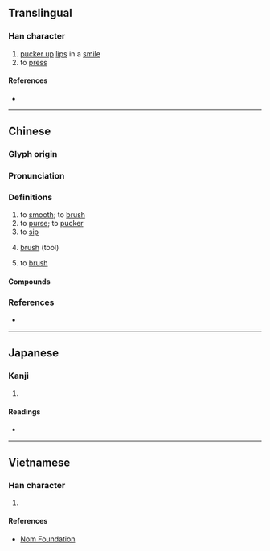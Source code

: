 {{character info}}
==Translingual==

===Han character===
{{Han char|rn=64|rad=手|as=05|sn=8|four=57047|canj=QRVP|ids=⿰扌民}}

# [[pucker up]] [[lips]] in a [[smile]]
# to [[press]]

====References====
* {{Han ref|kx=0424.100|dkj=11932|dj=0772.060|hdz=31859.030|uh=62BF|ud=25279|bh=A9D7|bd=43479}}

----

==Chinese==
{{zh-forms|alt=㨉,捪}}

===Glyph origin===
{{Han etym}}

===Pronunciation===
{{zh-pron
|m=mǐn
|c=man5,man4
|mn=bín
|mc=
|oc=y
|cat=n,v
}}

===Definitions===
{{zh-hanzi}}

# to [[smooth]]; to [[brush]]
# to [[purse]]; to [[pucker]]
# to [[sip]]
# {{lb|zh|Hokkien}} [[brush]] (tool)
# {{lb|zh|Hokkien}} to [[brush]]

====Compounds====
{{zh-der|一抿子|抿嘴|抿子|抿頭|抿髮|抿泣|齒抿|齒抿仔|喙齒抿}}

===References===
* {{R:yue:Hanzi}}

----

==Japanese==

===Kanji===
{{ja-kanji|grade=|rs=手05}}

# {{rfdef|ja|sort=手05}}

====Readings====
* {{ja-readings|on=びん, みん|kun=な-でる}}

----

==Vietnamese==

===Han character===
{{vi-readings|reading=mân|rs=手05}}

# {{rfdef|vi|sort=手05}}

====References====
* [http://nomfoundation.org/common/nom_details.php?codepoint=62bf Nom Foundation]